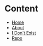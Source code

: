 # Content

- [Home](/)
- [About](/about)
- [I Don't Exist](/an-error-example)
- [Repo](https://github.com/esmevane/living-document)
